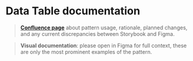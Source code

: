 
<Meta title="components/Datatable/Docs" />

# Data Table documentation

>**[Confluence page](https://zitenote.atlassian.net/l/c/m6pYPYkB)** about pattern usage, rationale, planned changes, and any current discrepancies between Storybook and Figma.

> **Visual documentation**: please open in Figma for full context, these are only the most prominent examples of the pattern.

<Figma url="https://www.figma.com/file/RWVTqwFZk0NepsI3mcZZFD/Platform-Tables?node-id=1072%3A4295"/>